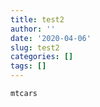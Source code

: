 ```yaml
---
title: test2
author: ''
date: '2020-04-06'
slug: test2
categories: []
tags: []
---
```


```r

mtcars

```